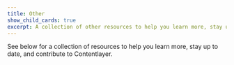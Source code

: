 ```yaml
---
title: Other
show_child_cards: true
excerpt: A collection of other resources to help you learn more, stay up to date, and contribute.
---
```


See below for a collection of resources to help you learn more, stay up to date, and contribute to Contentlayer.
